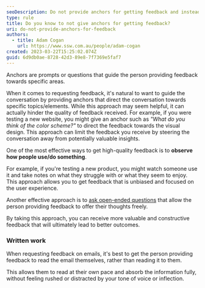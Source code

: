 ```yaml
---
seoDescription: Do not provide anchors for getting feedback and instead observe user behavior or ask open-ended questions to receive valuable insights.
type: rule
title: Do you know to not give anchors for getting feedback?
uri: do-not-provide-anchors-for-feedback
authors:
  - title: Adam Cogan
    url: https://www.ssw.com.au/people/adam-cogan
created: 2023-03-22T15:25:02.074Z
guid: 6d9db0ae-8728-42d3-89e8-7f7369e5faf7
---
```


Anchors are prompts or questions that guide the person providing feedback towards specific areas.

When it comes to requesting feedback, it's natural to want to guide the conversation by providing anchors that direct the conversation towards specific topics/elements. While this approach may seem helpful, it can actually hinder the quality of feedback received.
For example, if you were testing a new website, you might give an anchor such as _"What do you think of the color scheme?"_ to direct the feedback towards the visual design. This approach can limit the feedback you receive by steering the conversation away from potentially valuable insights.

One of the most effective ways to get high-quality feedback is to **observe how people use/do something**.

For example, if you're testing a new product, you might watch someone use it and take notes on what they struggle with or what they seem to enjoy. This approach allows you to get feedback that is unbiased and focused on the user experience.

<youtubeEmbed url="https://www.youtube.com/embed/fjYtzGLnH8k" description="Video: How to Test a Frying Pan at the Store? 🤣 (15 sec)" />

Another effective approach is to [ask open-ended questions](/ask-open-ended-questions/) that allow the person providing feedback to offer their thoughts freely.

By taking this approach, you can receive more valuable and constructive feedback that will ultimately lead to better outcomes.

### Written work

When requesting feedback on emails, it's best to get the person providing feedback to read the email themselves, rather than reading it to them.

This allows them to read at their own pace and absorb the information fully, without feeling rushed or distracted by your tone of voice or inflection.